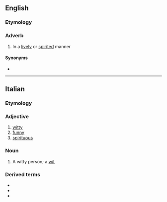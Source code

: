==English==

===Etymology===
{{bor|en|it|spiritoso}}

===Adverb===
{{en-adv|-}}

# {{lb|en|music}} In a [[lively]] or [[spirited]] manner

====Synonyms====
* {{l|en|spirituoso}}

----

==Italian==

===Etymology===
{{suffix|it|spirito|oso}}

===Adjective===
{{it-adj|spiritos}}

# [[witty]]
# [[funny]]
# [[spirituous]]

===Noun===
{{it-noun|m|f=spiritosa}}

# A witty person; a [[wit]]

===Derived terms===
* {{l|it|spiritosaggine}}
* {{l|it|spiritosamente}}
* {{l|it|spiritosità}}